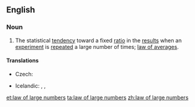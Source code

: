 ==English==
{{wikipedia}}
===Noun===
{{en-noun|head=[[law]] of large [[number]]s|-}}
# {{context|statistics}} The statistical [[tendency]] toward a fixed [[ratio]] in the [[result]]s when an [[experiment]] is [[repeat]]ed a large number of times; [[law of averages]].

====Translations====
{{trans-top|statistical tendency}}
* Czech: {{t-|cs|zákon velkých čísel|m}}
{{trans-mid}}
* Icelandic: {{t-|is|meðalgildislögmál|n}}, {{t-|is|lögmál stórra talna|n}}, {{t-|is|lögmál mikils fjölda|n}}
{{trans-bottom}}

[[et:law of large numbers]]
[[ta:law of large numbers]]
[[zh:law of large numbers]]
